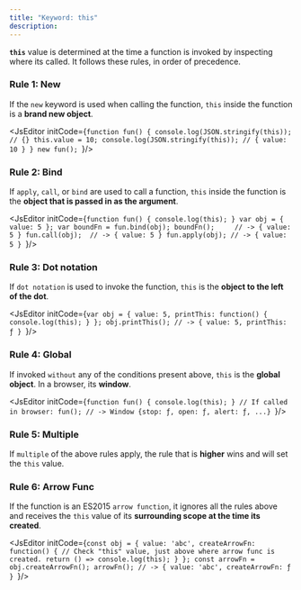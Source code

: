 ```yaml
---
title: "Keyword: this"
description: 
---
```


**`this`** value is determined at the time a function is invoked by inspecting where its called.
It follows these rules, in order of precedence.

### Rule 1: New
If the `new` keyword is used when calling the function, `this` inside the function is a **brand new object**.

<JsEditor initCode={`function fun() {
    console.log(JSON.stringify(this)); // {}
    this.value = 10;
    console.log(JSON.stringify(this)); // { value: 10 }
}
new fun();
`}/>

### Rule 2: Bind
If `apply`, `call`, or `bind` are used to call a function, `this` inside the function is the **object that is passed in as the argument**.


<JsEditor initCode={`function fun() {
    console.log(this);
}
var obj = {
    value: 5
};
var boundFn = fun.bind(obj);
boundFn();     // -> { value: 5 }
fun.call(obj);  // -> { value: 5 }
fun.apply(obj); // -> { value: 5 }
`}/>

### Rule 3: Dot notation 
If `dot notation` is used to invoke the function, `this` is the **object to the left of the dot**.

<JsEditor initCode={`var obj = {
    value: 5,
    printThis: function() {
        console.log(this);
    }
};
obj.printThis(); // -> { value: 5, printThis: ƒ }
`}/>

### Rule 4: Global
If invoked `without` any of the conditions present above, `this` is the **global object**. In a browser, its **window**.

<JsEditor initCode={`function fun() {
    console.log(this);
}
// If called in browser:
fun(); // -> Window {stop: ƒ, open: ƒ, alert: ƒ, ...}
`}/>


### Rule 5: Multiple
If `multiple` of the above rules apply, the rule that is **higher** wins and will set the `this` value.

### Rule 6: Arrow Func
If the function is an ES2015 `arrow function`, it ignores all the rules above and receives the `this` value of its **surrounding scope at the time its created**.

<JsEditor initCode={`const obj = {
    value: 'abc',
    createArrowFn: function() {
        // Check "this" value, just above where arrow func is created.
        return () => console.log(this);
    }
};
const arrowFn = obj.createArrowFn();
arrowFn(); // -> { value: 'abc', createArrowFn: ƒ }
`}/>




